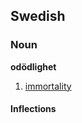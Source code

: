 ==Swedish==
===Noun===
'''odödlighet'''

#[[immortality]]

====Inflections====
{{sv-noun-un|gender=Common|odödlighet|odödligheten|odödlighets|odödlighetens}}